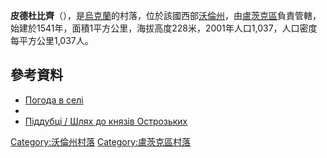 {{coord|50|45|47|N|25|30|49|E|scale:100000|display=title}}

'''皮德杜比齊'''（{{lang-uk|Піддубці}}），是[[烏克蘭|烏克蘭]]的村落，位於該國西部[[沃倫州|沃倫州]]，由[[盧茨克區|盧茨克區]]負責管轄，始建於1541年，面積1平方公里，海拔高度228米，2001年人口1,037，人口密度每平方公里1,037人。

==參考資料==
*[http://weather.in.ua/ua/volynskaja/20562 Погода в селі] {{Wayback|url=http://weather.in.ua/ua/volynskaja/20562 |date=20111219110256 }}
* [http://ukraine.kingdom.kiev.ua/region/02/piddubzi.php ] {{Wayback|url=http://ukraine.kingdom.kiev.ua/region/02/piddubzi.php |date=20160915190522 }}
* [http://www.ji.lviv.ua/n49texts/shliax-ostrozki.htm Піддубці / Шлях до князів Острозьких] {{Wayback|url=http://www.ji.lviv.ua/n49texts/shliax-ostrozki.htm |date=20160914212419 }}

[[Category:沃倫州村落|Category:沃倫州村落]]
[[Category:盧茨克區村落|Category:盧茨克區村落]]


{{Volyn-geo-stub}}